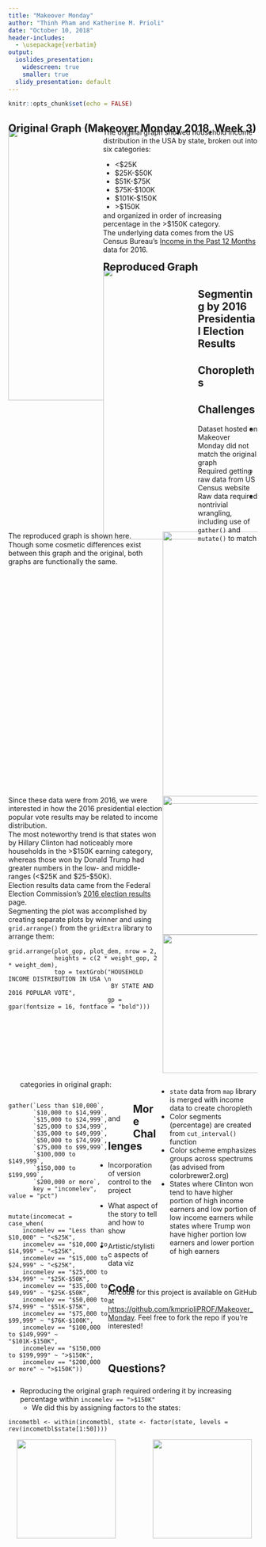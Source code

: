 ```yaml
---
title: "Makeover Monday"
author: "Thinh Pham and Katherine M. Prioli"
date: "October 10, 2018"
header-includes:
  - \usepackage{verbatim}
output:
  ioslides_presentation:
    widescreen: true
    smaller: true
  slidy_presentation: default
---
```


```r
knitr::opts_chunk$set(echo = FALSE)
```

<style>
    p { margin-top: -30px; }
</style>

## Original Graph (Makeover Monday 2018, Week 3)

<div style="float: left; width: 38%;">
  <img src = "images/household-income_original.png" height = "550">
</div>

<div style="float: left; width: 62%;">

The original graph showed household income distribution in the USA by state, broken out into six categories:

  * <$25K
  * $25K-$50K
  * $51K-$75K
  * $75K-$100K
  * $101K-$150K
  * \>$150K

<br> and organized in order of increasing percentage in the >$150K category.

<br> The underlying data comes from the US Census Bureau's [Income in the Past 12 Months](https://factfinder.census.gov/bkmk/table/1.0/en/ACS/16_1YR/S1901/0100000US.04000) data for 2016.

</div>

## Reproduced Graph

<div style="float: left; width: 38%;">
  <img src = "images/reprod_plot.png" height = "550">
</div>

<div style="float: left; width: 62%;">

The reproduced graph is shown here.

<br> Though some cosmetic differences exist between this graph and the original, both graphs are functionally the same.

</div>

## Segmenting by 2016 Presidential Election Results

<div style="float: left; width: 38%;">
  <img src = "images/reprod_plot_vote.png" height = "550">
</div>

<div style="float: left; width: 62%;">
Since these data were from 2016, we were interested in how the 2016 presidential election popular vote results may be related to income distribution.

<br> The most noteworthy trend is that states won by Hillary Clinton had noticeably more households in the >$150K earning category, whereas those won by Donald Trump had greater numbers in the low- and middle-ranges (<\$25K and \$25-\$50K).

<br> Election results data came from the Federal Election Commission's [2016 election results](https://transition.fec.gov/general/FederalElections2016.shtml) page.

<br> Segmenting the plot was accomplished by creating separate plots by winner and using `grid.arrange()` from the `gridExtra` library to arrange them:

<br> 
```
grid.arrange(plot_gop, plot_dem, nrow = 2,
             heights = c(2 * weight_gop, 2 * weight_dem),
             top = textGrob("HOUSEHOLD INCOME DISTRIBUTION IN USA \n 
                             BY STATE AND 2016 POPULAR VOTE",
                            gp = gpar(fontsize = 16, fontface = "bold")))
```
</div>

## Choropleths

<div class="rows-2"
  style="float: left; width: 38%;">
  <img src = "choropleth/scheme1/choropleth1_above_150k.png" height = "280">
  <img src = "choropleth/scheme1/choropleth1_below_25k.png" height = "280">
</div>

<div style="float: right; width: 40%;">
* `state` data from `map` library is merged with income data to create choropleth
* Color segments (percentage) are created from `cut_interval()` function
* Color scheme emphasizes groups across spectrums (as advised from colorbrewer2.org)
* States where Clinton won tend to have higher portion of high income earners and low portion of low income earners while states where Trump won have higher portion low earners and lower portion of high earners
</div>


## Challenges

* Dataset hosted on Makeover Monday did not match the original graph
    * Required getting raw data from US Census website
* Raw data required nontrivial wrangling, including use of `gather()` and `mutate()` to match categories in original graph:

<div style="float: left; width: 40%;">
```
gather(`Less than $10,000`,
       `$10,000 to $14,999`,
       `$15,000 to $24,999`,
       `$25,000 to $34,999`,
       `$35,000 to $49,999`,
       `$50,000 to $74,999`,
       `$75,000 to $99,999`,
       `$100,000 to $149,999`,
       `$150,000 to $199,999`,
       `$200,000 or more`,
       key = "incomelev", value = "pct")
```
</div>

<div style="float: left; width: 10%;">

<br><br><br><br> and 

</div>

<div style="float: left; width: 40%;">

```
mutate(incomecat = case_when(
    incomelev == "Less than $10,000" ~ "<$25K",
    incomelev == "$10,000 to $14,999" ~ "<$25K",
    incomelev == "$15,000 to $24,999" ~ "<$25K",
    incomelev == "$25,000 to $34,999" ~ "$25K-$50K",
    incomelev == "$35,000 to $49,999" ~ "$25K-$50K",
    incomelev == "$50,000 to $74,999" ~ "$51K-$75K",
    incomelev == "$75,000 to $99,999" ~ "$76K-$100K",
    incomelev == "$100,000 to $149,999" ~ "$101K-$150K",
    incomelev == "$150,000 to $199,999" ~ ">$150K",
    incomelev == "$200,000 or more" ~ ">$150K"))
```
</div>

<div style = "float: left; width: 100%">

* Reproducing the original graph required ordering it by increasing percentage within `incomelev == ">$150K"`
    - We did this by assigning factors to the states:

```
incometbl <- within(incometbl, state <- factor(state, levels = rev(incometbl$state[1:50])))
```
</div>

## More Challenges

<div>
* Incorporation of version control to the project
</div>

<div>
* What aspect of the story to tell and how to show
</div>

<div>
* Artistic/stylistic aspects of data viz
</div>



<!--- Any challenges and code for Thinh's work go here --->

## Code

All code for this project is available on GitHub at [https://github.com/kmprioliPROF/Makeover_Monday](https://github.com/kmprioliPROF/Makeover_Monday).  Feel free to fork the repo if you're interested!

<br><br><br>

<div style="float: left; width: 43%;">
<center>
<img src = "images/Octocat.jpg" height = "200" style = "float: right">
</center>
</div>

<div style="float: left; width: 15%;">
<br>
</div>

<div style="float: left; width: 42%;">
<center>
<img src = "images/MoM_QR.png" height = "200" style = "float: left">
</center>
</div>




## Questions?